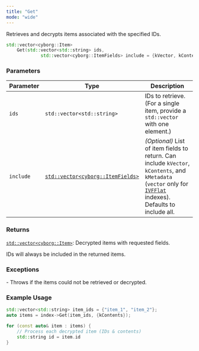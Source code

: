 ```yaml
---
title: "Get"
mode: "wide"
---
```


Retrieves and decrypts items associated with the specified IDs.

```cpp
std::vector<cyborg::Item> 
    Get(std::vector<std::string> ids,
             std::vector<cyborg::ItemFields> include = {kVector, kContents, kMetadata});
```

### Parameters

| Parameter | Type | Description |
|-------------------|--------------------|-----------------------|
| `ids` | `std::vector<std::string>` | IDs to retrieve. (For a single item, provide a `std::vector` with one element.)|
| `include` | [`std::vector<cyborg::ItemFields>`](../types#itemfields) | _(Optional)_ List of item fields to return. Can include `kVector`, `kContents`, and `kMetadata` (`vector` only for [`IVFFlat`](../types#IndexIVFFlat) indexes). Defaults to include all. |

### Returns

[`std::vector<cyborg::Item>`](../types#item):  Decrypted items with requested fields.

<Tip>IDs will always be included in the returned items.</Tip>

### Exceptions

<AccordionGroup>
    <Accordion title="std::runtime_exception">
        - Throws if the items could not be retrieved or decrypted.
    </Accordion>
</AccordionGroup>

### Example Usage

```cpp
std::vector<std::string> item_ids = {"item_1", "item_2"};
auto items = index->Get(item_ids, {kContents});

for (const auto& item : items) {
    // Process each decrypted item (IDs & contents)
    std::string id = item.id
}
```